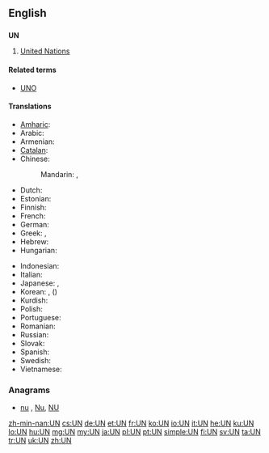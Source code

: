 {{also|Appendix:Variations of "un"}}
==English==
{{wikipedia | un (disambiguation)}}

==={{initialism-old|en}}===
'''UN'''

# [[United Nations]]

====Related terms====
* [[UNO]]

====Translations====
{{trans-top|United Nations}}
* [[Amharic]]: {{t-|am|ተመድ|sc=Ethi}}
* Arabic: {{t-|ar|الأمم المتحدة|f-p|tr=al-ʾumam al-muttaḥida}}
* Armenian: {{t+|hy|ՄԱԿ|tr=MAK}}
* [[Catalan]]: {{t+|ca|ONU}}
* Chinese:
*: Mandarin: {{t+|cmn|聯合國|sc=Hani}},  {{t+|cmn|联合国|tr=Liánhéguó|sc=Hani}}
* Dutch: {{t+|nl|VN}}
* Estonian: {{t-|et|ÜRO}}
* Finnish: {{t+|fi|YK}}
* French: {{t+|fr|ONU}}
* German: {{t+|de|VN}}
* Greek: {{t+|el|ΟΗΕ}}, {{t-|el|ΗE}}
* Hebrew: {{t-|he|או״ם|tr=U.M.}}
* Hungarian: {{t+|hu|ENSZ}}
{{trans-mid}}
* Indonesian: {{t-|id|PBB}}
* Italian: {{t+|it|ONU}}
* Japanese: {{t-|ja|ＵＮ}}, {{t+|ja|国連|tr=こくれん, Kokuren}}
* Korean: {{t-|ko|유엔|tr=yuen|sc=Kore}}, {{t-|ko|국련|tr=gungnyeon|sc=Kore}} ({{t-|ko|國聯|sc=Kore}})
* Kurdish: {{t+|ku|NY|tr=Neteweyên Yekbûyî|sc=ku-Arab}}
* Polish: {{t+|pl|ONZ}}
* Portuguese: {{t+|pt|ONU}}
* Romanian: {{t-|ro|ONU}}
* Russian: {{t+|ru|ООН|f|tr=o-ón}}
* Slovak: {{t-|sk|OSN}}
* Spanish: {{t+|es|ONU}}
* Swedish: {{t+|sv|FN}}
* Vietnamese: {{t+|vi|LHQ}}
{{trans-bottom}}

===Anagrams===
* [[nu#English|nu]] , [[Nu#English|Nu]], [[NU#English|NU]]

[[zh-min-nan:UN]]
[[cs:UN]]
[[de:UN]]
[[et:UN]]
[[fr:UN]]
[[ko:UN]]
[[io:UN]]
[[it:UN]]
[[he:UN]]
[[ku:UN]]
[[lo:UN]]
[[hu:UN]]
[[mg:UN]]
[[my:UN]]
[[ja:UN]]
[[pl:UN]]
[[pt:UN]]
[[simple:UN]]
[[fi:UN]]
[[sv:UN]]
[[ta:UN]]
[[tr:UN]]
[[uk:UN]]
[[zh:UN]]